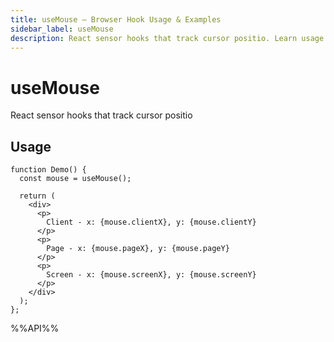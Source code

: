 ```yaml
---
title: useMouse – Browser Hook Usage & Examples
sidebar_label: useMouse
description: React sensor hooks that track cursor positio. Learn usage patterns, best practices, and code examples for React developers.
---
```

# useMouse

React sensor hooks that track cursor positio


## Usage

```tsx live
function Demo() {
  const mouse = useMouse();

  return (
    <div>
      <p>
        Client - x: {mouse.clientX}, y: {mouse.clientY}
      </p>
      <p>
        Page - x: {mouse.pageX}, y: {mouse.pageY}
      </p>
      <p>
        Screen - x: {mouse.screenX}, y: {mouse.screenY}
      </p>
    </div>
  );
};

```

%%API%%
